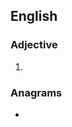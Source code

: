 ==English==

===Adjective===
{{head|en|comparative adjective}}

# {{en-comparative of|dewy}}

===Anagrams===
* {{anagrams|en|a=deeirw|Weider|dewire|weired}}